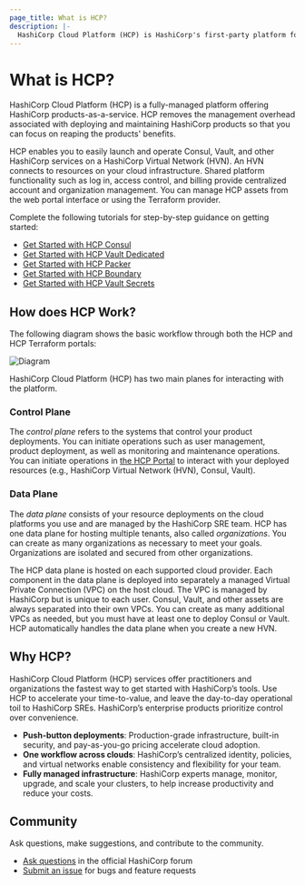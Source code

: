 ```yaml
---
page_title: What is HCP?
description: |-
  HashiCorp Cloud Platform (HCP) is HashiCorp's first-party platform for hosting our products.
---
```


# What is HCP?

HashiCorp Cloud Platform (HCP) is a fully-managed platform offering HashiCorp products-as-a-service. HCP removes the management overhead associated with deploying and maintaining HashiCorp products so that you can focus on reaping the products' benefits. 

HCP enables you to easily launch and operate Consul, Vault, and other HashiCorp services on a HashiCorp Virtual Network (HVN). An HVN connects to resources on your cloud infrastructure. Shared platform functionality such as log in, access control, and billing provide centralized account and organization management. You can manage HCP assets from the web portal interface or using the Terraform provider.

<Tip title="Tutorials">

Complete the following tutorials for step-by-step guidance on getting started:

- [Get Started with HCP Consul](/consul/tutorials/get-started-hcp/hcp-gs-deploy)
- [Get Started with HCP Vault Dedicated](/vault/tutorials/cloud)
- [Get Started with HCP Packer](/packer/tutorials/hcp-get-started)
- [Get Started with HCP Boundary](/boundary/tutorials/hcp-getting-started)
- [Get Started with HCP Vault Secrets](/vault/tutorials/hcp-vault-secrets-get-started)

</Tip>


## How does HCP Work?

The following diagram shows the basic workflow through both the HCP and HCP Terraform portals:  

![Diagram](/img/docs/hcp-arch-diagram.png)

HashiCorp Cloud Platform (HCP) has two main planes for interacting with the platform.

### Control Plane

The _control plane_ refers to the systems that control your product deployments.
You can initiate operations such as user management, product deployment, as well as monitoring and maintenance operations. 
You can initiate operations in [the HCP Portal](https://portal.cloud.hashicorp.com/) to interact with your deployed resources
(e.g., HashiCorp Virtual Network (HVN), Consul, Vault).

### Data Plane

The _data plane_ consists of your resource deployments on the cloud platforms you use and are managed by the HashiCorp SRE team. 
HCP has one data plane for hosting multiple tenants, also called _organizations_. You can create as many organizations as necessary to meet your goals. 
Organizations are isolated and secured from other organizations.

The HCP data plane is hosted on each supported cloud provider. 
Each component in the data plane is deployed into separately a managed Virtual Private Connection (VPC) on the host cloud. 
The VPC is managed by HashiCorp but is unique to each user. Consul, Vault, and other assets are always separated into their own VPCs. 
You can create as many additional VPCs as needed, but you must have at least one to deploy Consul or Vault. 
HCP automatically handles the data plane when you create a new HVN.

## Why HCP?

HashiCorp Cloud Platform (HCP) services offer practitioners and organizations the fastest way to get started with HashiCorp’s tools. Use HCP to accelerate your time-to-value, and leave the day-to-day operational toil to HashiCorp SREs. HashiCorp’s enterprise products prioritize control over convenience.

* **Push-button deployments**: Production-grade infrastructure, built-in security, and pay-as-you-go pricing accelerate cloud adoption.
* **One workflow across clouds**: HashiCorp’s centralized identity, policies, and virtual networks enable consistency and flexibility for your team.
* **Fully managed infrastructure**: HashiCorp experts manage, monitor, upgrade, and scale your clusters, to help increase productivity and reduce your costs.

## Community

Ask questions, make suggestions, and contribute to the community.

* [Ask questions](https://discuss.hashicorp.com/c/hcp/54) in the official HashiCorp forum
* [Submit an issue](https://support.hashicorp.com/hc) for bugs and feature requests

